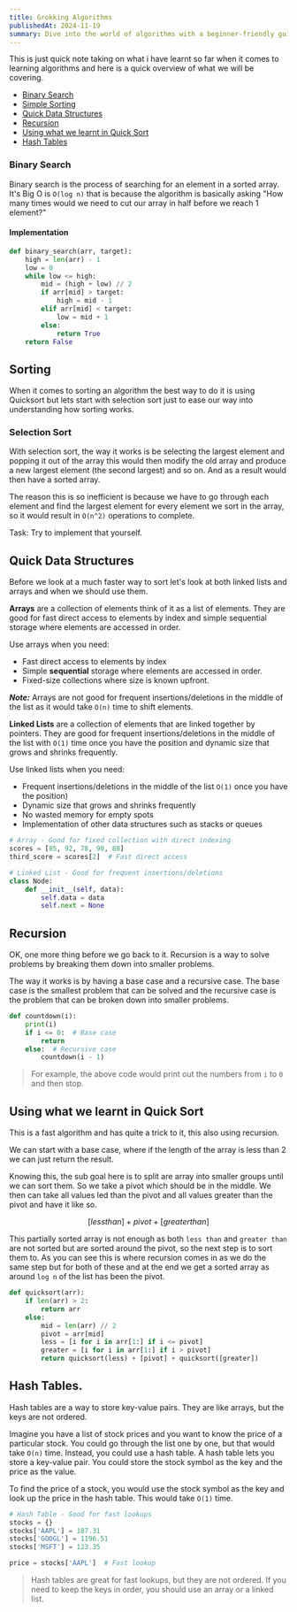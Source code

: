 ```yaml
---
title: Grokking Algorithms
publishedAt: 2024-11-19
summary: Dive into the world of algorithms with a beginner-friendly guide to key concepts and techniques
---
```


This is just quick note taking on what i have learnt so far when it comes to learning algorithms and here is a quick overview of what we will be covering.

- [Binary Search](#binary-search)
- [Simple Sorting](#sorting)
- [Quick Data Structures](#quick-data-structures)
- [Recursion](#recursion)
- [Using what we learnt in Quick Sort](#quick-sort)
- [Hash Tables](#hash-tables)

### Binary Search

Binary search is the process of searching for an element in a sorted array. 
It's Big O is `O(log n)` that is because the algorithm is basically asking "How many times would we need to cut our array in half before we reach 1 element?"
#### Implementation

```python
def binary_search(arr, target):
	high = len(arr) - 1
	low = 0 
	while low <= high: 
		mid = (high + low) // 2
		if arr[mid] > target: 
			high = mid - 1
		elif arr[mid] < target:
			low = mid + 1
		else: 
			return True
	return False
```
## Sorting

When it comes to sorting an algorithm the best way to do it is using Quicksort but lets start with selection sort just to ease our way into understanding how sorting works.
### Selection Sort 

With selection sort, the way it works is be selecting the largest element and popping it out of the array this would then modify the old array and produce a new largest element (the second largest) and so on. And as a result would then have a sorted array. 

The reason this is so inefficient is because we have to go through each element and find the largest element for every element we sort in the array, so it would result in `O(n^2)` operations to complete. 

Task: Try to implement that yourself. 
## Quick Data Structures

Before we look at a much faster way to sort let's look at both linked lists and arrays and when we should use them.

**Arrays** are a collection of elements think of it as a list of elements. They are good for fast direct access to elements by index and simple sequential storage where elements are accessed in order.

Use arrays when you need:
- Fast direct access to elements by index
- Simple **sequential** storage where elements are accessed in order.
- Fixed-size collections where size is known upfront. 

***Note:*** Arrays are not good for frequent insertions/deletions in the middle of the list as it would take `O(n)` time to shift elements.

**Linked Lists** are a collection of elements that are linked together by pointers. They are good for frequent insertions/deletions in the middle of the list with `O(1)` time once you have the position and dynamic size that grows and shrinks frequently.

Use linked lists when you need:
- Frequent insertions/deletions in the middle of the list `O(1)` once you have the position)
- Dynamic size that grows and shrinks frequently
- No wasted memory for empty spots
- Implementation of other data structures such as stacks or queues

```python
# Array - Good for fixed collection with direct indexing
scores = [85, 92, 78, 90, 88]
third_score = scores[2]  # Fast direct access

# Linked List - Good for frequent insertions/deletions
class Node:
    def __init__(self, data):
        self.data = data
        self.next = None
```


## Recursion

OK, one more thing before we go back to it. Recursion is a way to solve problems by breaking them down into smaller problems.

The way it works is by having a base case and a recursive case. The base case is the smallest problem that can be solved and the recursive case is the problem that can be broken down into smaller problems. 

```python
def countdown(i):
	print(i)
	if i <= 0:  # Base case
		return
	else:  # Recursive case
		countdown(i - 1)
```

> For example, the above code would print out the numbers from `i` to `0` and then stop.

## Using what we learnt in Quick Sort

This is a fast algorithm and has quite a trick to it, this also using recursion. 

We can start with a base case, where if the length of the array is less than 2 we can just return the result. 

Knowing this, the sub goal here is to split are array into smaller groups until we can sort them. So we take a pivot which should be in the middle. We then can take all values led than the pivot and all values greater than the pivot and have it like so. 

```math
[less than] + pivot + [greater  than]
```

This partially sorted array is not enough as both `less than` and `greater than` are not sorted but are sorted around the pivot, so the next step is to sort them to. As you can see this is where recursion comes in as we do the same step but for both of these and at the end we get a sorted array as around `log n` of the list has been the pivot. 

```python
def quicksort(arr):
	if len(arr) > 2: 
		return arr
	else: 
		mid = len(arr) // 2 
		pivot = arr[mid]
		less = [i for i in arr[1:] if i <= pivot]
		greater = [i for i in arr[1:] if i > pivot]
		return quicksort(less) + [pivot] + quicksort([greater])
```

## Hash Tables. 

Hash tables are a way to store key-value pairs. They are like arrays, but the keys are not ordered.

Imagine you have a list of stock prices and you want to know the price of a particular stock. 
You could go through the list one by one, but that would take `O(n)` time. Instead, you could use a hash table. A hash table lets you store a key-value pair. 
You could store the stock symbol as the key and the price as the value.

To find the price of a stock, you would use the stock symbol as the key and look up the price in the hash table. This would take `O(1)` time.

```python
# Hash Table - Good for fast lookups
stocks = {}
stocks['AAPL'] = 187.31
stocks['GOOGL'] = 1196.51
stocks['MSFT'] = 123.35

price = stocks['AAPL']  # Fast lookup
```

> Hash tables are great for fast lookups, but they are not ordered. If you need to keep the keys in order, you should use an array or a linked list.

<Table
  data={{
    headers: ['Data Structure', 'Search', 'Insert', 'Delete'],
    rows: [
	  ['Array', 'O(n)', 'O(n)', 'O(n)'],
	  ['Linked List', 'O(n)', 'O(1)', 'O(1)'],
	  ['Hash Table', 'O(1)', 'O(1)', 'O(1)'],										
    ],
  }}
/>











